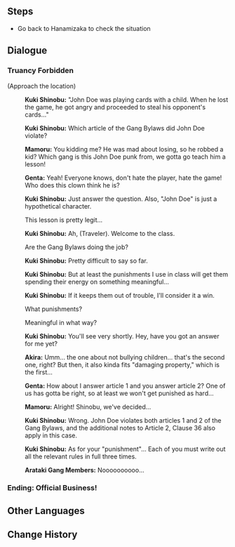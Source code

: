{{Quest Infobox
|id            = 
|type          = Hangout
|region        = Inazuma
|chapter       = Kuki Shinobu
|actNum        = I
|act           = The Gang's Daily Deeds
|description   = Akira and the others have escaped physical punishment, but they are still whisked off to Hanamizaka to attend lessons...
|startLocation = [[Inazuma]]
|requirement   = 
|prev          = Gang Bylaws
|characters    = Akira; Genta; Kuki Shinobu; Mamoru; Traveler
|voiced        = yes
}}

==Steps==
* Go back to Hanamizaka to check the situation

==Dialogue==
===Truancy Forbidden===
{{Quest Description|Akira and the others have escaped physical punishment, but they are still whisked off to Hanamizaka to attend lessons...}}
{{Dialogue start}}
;(Approach the location)
:{{A|vo jqrcop001 1914701 shinobu 01.ogg}} '''Kuki Shinobu:''' "John Doe was playing cards with a child. When he lost the game, he got angry and proceeded to steal his opponent's cards..."
:{{A|vo jqrcop001 1914701 shinobu 02.ogg}} '''Kuki Shinobu:''' Which article of the Gang Bylaws did John Doe violate?
:{{A|vo jqrcop001 1914701 mamoru 01.ogg}} '''Mamoru:''' You kidding me? He was mad about losing, so he robbed a kid? Which gang is this John Doe punk from, we gotta go teach him a lesson!
:{{A|vo jqrcop001 1914701 genta 01.ogg}} '''Genta:''' Yeah! Everyone knows, don't hate the player, hate the game! Who does this clown think he is?
:{{A|vo jqrcop001 1914701 shinobu 03.ogg}} '''Kuki Shinobu:''' Just answer the question. Also, "John Doe" is just a hypothetical character.
:{{DIcon}} This lesson is pretty legit...
:{{A|vo jqrcop001 1914701 shinobu 04.ogg}} '''Kuki Shinobu:''' Ah, (Traveler). Welcome to the class.
:{{DIcon}} Are the Gang Bylaws doing the job?
:{{A|vo jqrcop001 1914701 shinobu 05.ogg}} '''Kuki Shinobu:''' Pretty difficult to say so far.
:{{A|vo jqrcop001 1914701 shinobu 06.ogg}} '''Kuki Shinobu:''' But at least the punishments I use in class will get them spending their energy on something meaningful...
:{{A|vo jqrcop001 1914701 shinobu 07.ogg}} '''Kuki Shinobu:''' If it keeps them out of trouble, I'll consider it a win.
:{{DIcon}} What punishments?
:{{DIcon}} Meaningful in what way?
:{{A|vo jqrcop001 1914701 shinobu 08.ogg}} '''Kuki Shinobu:''' You'll see very shortly. Hey, have you got an answer for me yet?
:{{A|vo jqrcop001 1914701 akira 01.ogg}} '''Akira:''' Umm... the one about not bullying children... that's the second one, right? But then, it also kinda fits "damaging property," which is the first...
:{{A|vo jqrcop001 1914701 genta 02.ogg}} '''Genta:''' How about I answer article 1 and you answer article 2? One of us has gotta be right, so at least we won't get punished as hard...
:{{A|vo jqrcop001 1914701 mamoru 02.ogg}} '''Mamoru:''' Alright! Shinobu, we've decided...
:{{A|vo jqrcop001 1914701 shinobu 09.ogg}} '''Kuki Shinobu:''' Wrong. John Doe violates both articles 1 and 2 of the Gang Bylaws, and the additional notes to Article 2, Clause 36 also apply in this case.
:{{A|vo jqrcop001 1914701 shinobu 10.ogg}} '''Kuki Shinobu:''' As for your "punishment"... Each of you must write out all the relevant rules in full three times.
:{{A|vo jqrcop001 1914701 together 01.ogg}} '''Arataki Gang Members:''' Noooooooooo...
{{Dialogue end}}

===Ending: Official Business!===
{{Hangout Ending
|ending name     = Official Business!
|character       = Kuki Shinobu
|act             = 1
|description     = Hanamizaka is full of many paths, and the first of these is "abide by the law."
}}

==Other Languages==
{{Other Languages
|en      = That'll Learn Them!
|zhs     = 好好学习
|zhs_rm  = Hǎohǎo Xuéxí
|zht     = 好好學習
|zht_rm  = Hǎohǎo Xuéxí
|zh_tl   = Study Well
|ja      = 刻苦勉励
|ja_rm   = Kokku Benrei
|ja_tl   = Diligent Study
|ko      = 학업 매진
|ko_rm   = Hageop Maejin
|ko_tl   = Strive to Study
|es      = Una lección que aprender
|es_tl   = 
|fr      = Une bonne leçon
|fr_tl   = A Good Lesson
|ru      = Учиться, учиться и ещё раз учиться!
|ru_tl   = 
|th      = ตั้งใจศึกษาเล่าเรียน
|th_rm   = 
|th_tl   = 
|vi      = Cố Gắng Học Tập
|vi_tl   = 
|de      = Eine ordentliche Lektion
|de_tl   = A Proper Lesson
|id      = Belajar yang Rajin
|id_tl   = Study Hard
|pt      = Uma Lição a Aprender
|pt_tl   = 
}}

==Change History==
{{Change History|2.7}}